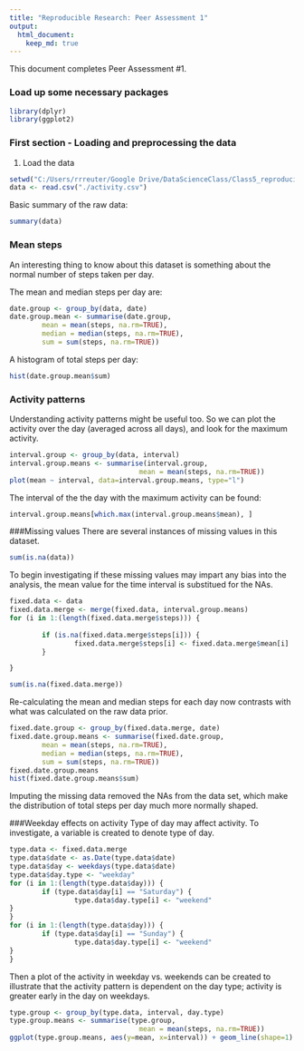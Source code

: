 ```yaml
---
title: "Reproducible Research: Peer Assessment 1"
output: 
  html_document:
    keep_md: true
---
```



This document completes Peer Assessment #1.

### Load up some necessary packages

```r
library(dplyr)
library(ggplot2)
```

### First section - Loading and preprocessing the data


1. Load the data

```r
setwd("C:/Users/rrreuter/Google Drive/DataScienceClass/Class5_reproducible research")
data <- read.csv("./activity.csv")
```

Basic summary of the raw data:
        
```r
summary(data)
```


### Mean steps
An interesting thing to know about this dataset is something about the normal number of steps taken per day.

The mean and median steps per day are:

```r
date.group <- group_by(data, date)
date.group.mean <- summarise(date.group, 
        mean = mean(steps, na.rm=TRUE),
        median = median(steps, na.rm=TRUE),
        sum = sum(steps, na.rm=TRUE))
```

A histogram of total steps per day:
```r
hist(date.group.mean$sum)
```


### Activity patterns
Understanding activity patterns might be useful too.  So we can plot the activity over the day (averaged across all days), and look for the maximum activity.

```r
interval.group <- group_by(data, interval)
interval.group.means <- summarise(interval.group, 
                                mean = mean(steps, na.rm=TRUE))
plot(mean ~ interval, data=interval.group.means, type="l")
```

The interval of the the day with the maximum activity can be found:

```r
interval.group.means[which.max(interval.group.means$mean), ]
```

###Missing values
There are several instances of missing values in this dataset.  

```r
sum(is.na(data))
```

To begin investigating if these missing values may impart any bias into the analysis, the mean value for the time interval is substitued for the NAs.

```r
fixed.data <- data
fixed.data.merge <- merge(fixed.data, interval.group.means)
for (i in 1:(length(fixed.data.merge$steps))) {
        
        if (is.na(fixed.data.merge$steps[i])) {
                fixed.data.merge$steps[i] <- fixed.data.merge$mean[i]
        }

}

sum(is.na(fixed.data.merge))
```

Re-calculating the mean and median steps for each day now contrasts with what was calculated on the raw data prior.
```r
fixed.date.group <- group_by(fixed.data.merge, date)
fixed.date.group.means <- summarise(fixed.date.group, 
        mean = mean(steps, na.rm=TRUE),
        median = median(steps, na.rm=TRUE),
        sum = sum(steps, na.rm=TRUE))
fixed.date.group.means
hist(fixed.date.group.means$sum)
```

Imputing the missing data removed the NAs from the data set, which make the distribution of total steps per day much more normally shaped. 

###Weekday effects on activity
Type of day may affect activity.  To investigate, a variable is created to denote type of day.

```r
type.data <- fixed.data.merge
type.data$date <- as.Date(type.data$date)
type.data$day <- weekdays(type.data$date)
type.data$day.type <- "weekday"
for (i in 1:(length(type.data$day))) {
        if (type.data$day[i] == "Saturday") {
                type.data$day.type[i] <- "weekend"
}
}
for (i in 1:(length(type.data$day))) {
        if (type.data$day[i] == "Sunday") {
                type.data$day.type[i] <- "weekend"
}
}
```

Then a plot of the activity in weekday vs. weekends can be created to illustrate that the activity pattern is dependent on the day type; activity is greater early in the day on weekdays.

```r
type.group <- group_by(type.data, interval, day.type)
type.group.means <- summarise(type.group, 
                                mean = mean(steps, na.rm=TRUE))
ggplot(type.group.means, aes(y=mean, x=interval)) + geom_line(shape=1) + facet_grid(day.type ~ .)

```
